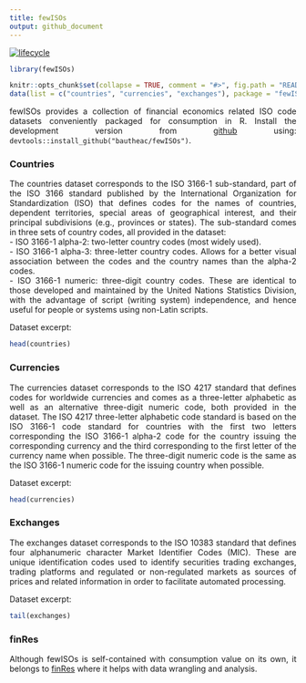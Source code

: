 ```yaml
---
title: fewISOs
output: github_document
---
```


[![lifecycle](https://img.shields.io/badge/lifecycle-experimental-orange.svg)](https://www.tidyverse.org/lifecycle/#experimental)

<style> body {text-align: justify} </style>

<!-- README.md is generated from README.Rmd. Please edit that file -->

```r
library(fewISOs)

knitr::opts_chunk$set(collapse = TRUE, comment = "#>", fig.path = "README-")
data(list = c("countries", "currencies", "exchanges"), package = "fewISOs")
```

  
fewISOs provides a collection of financial economics related ISO code datasets conveniently packaged for consumption in R. Install the development version from [github](https://github.com/bautheac/fewISOs/) using: `devtools::install_github("bautheac/fewISOs")`.  


### Countries

The countries dataset corresponds to the ISO 3166-1 sub-standard, part of the ISO 3166 standard published by the International Organization for Standardization (ISO) that defines codes for the names of countries, dependent territories, special areas of geographical interest, and their principal subdivisions (e.g., provinces or states). The sub-standard comes in three sets of country codes, all provided in the dataset:  
  - ISO 3166-1 alpha-2: two-letter country codes (most widely used).  
  - ISO 3166-1 alpha-3: three-letter country codes. Allows for a better visual association between the codes and the country names than the alpha-2 codes.  
  - ISO 3166-1 numeric: three-digit country codes. These are identical to those developed and maintained by the United Nations Statistics Division, with the advantage of script (writing system) independence, and hence useful for people or systems using non-Latin scripts.  
    
Dataset excerpt:  
```r
head(countries)
```


### Currencies

The currencies dataset corresponds to the ISO 4217 standard that defines codes for worldwide currencies and comes as a three-letter alphabetic as well as an alternative three-digit numeric code, both provided in the dataset. The ISO 4217 three-letter alphabetic code standard is based on the ISO 3166-1 code standard for countries with the first two letters corresponding the ISO 3166-1 alpha-2 code for the country issuing the corresponding currency and the third corresponding to the first letter of the currency name when possible. The three-digit numeric code is the same as the ISO 3166-1 numeric code for the issuing country when possible.

Dataset excerpt:  
```r
head(currencies)
```


### Exchanges

The exchanges dataset corresponds to the ISO 10383 standard that defines four alphanumeric character Market Identifier Codes (MIC). These are unique identification codes used to identify securities trading exchanges, trading platforms and regulated or non-regulated markets as sources of prices and related information in order to facilitate automated processing.  

Dataset excerpt:  
```r
tail(exchanges)
```


### finRes

Although fewISOs is self-contained with consumption value on its own, it belongs to [finRes](https://bautheac.github.io/finRes/) where it helps with data wrangling and analysis.



